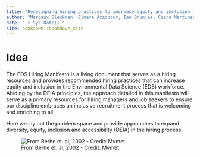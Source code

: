 ```yaml
--- 
title: "Redesigning hiring practices to increase equity and inclusion in the Environmental Data Science (EDS) workforce"
author: "Margaux Sleckman, Elmera Azadpour, Ian Brunjes, Ciera Martinez, Michelle Tigchelaar"
date: "`r Sys.Date()`"
site: bookdown::bookdown_site
---
```


# Idea

The EDS Hiring Manifesto is a living document that serves as a hiring resources and provides recommended hiring practices that can increase equity and inclusion in the Environmental Data Science (EDS) workforce. Abiding by the DEIA principles, the approach detailed in this manifesto will serve as a primary resources for hiring managers and job seekers to ensure our discipline embraces an inclusive recruitment process that is welcoming and enriching to all.  

Here we lay out the problem space and provide approaches to expand diversity, equity, inclusion and accessibility (DEIA) in the hiring process.

![From Berhe et. al, 2002 - Credit: Mvmet](Berhe_et_al_2002.png)





